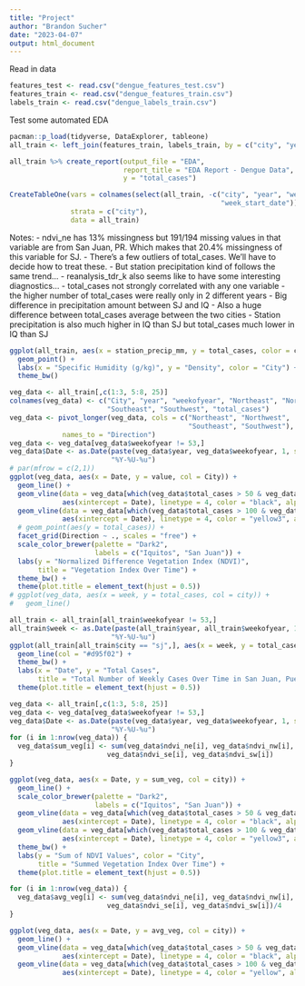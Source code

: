 ```yaml
---
title: "Project"
author: "Brandon Sucher"
date: "2023-04-07"
output: html_document
---
```


Read in data
```r
features_test <- read.csv("dengue_features_test.csv")
features_train <- read.csv("dengue_features_train.csv")
labels_train <- read.csv("dengue_labels_train.csv")
```

Test some automated EDA
```r
pacman::p_load(tidyverse, DataExplorer, tableone)
all_train <- left_join(features_train, labels_train, by = c("city", "year", "weekofyear"))

all_train %>% create_report(output_file = "EDA",
                            report_title = "EDA Report - Dengue Data",
                            y = "total_cases")

CreateTableOne(vars = colnames(select(all_train, -c("city", "year", "weekofyear",
                                                    "week_start_date"))),
               strata = c("city"),
               data = all_train)
```

Notes:
- ndvi_ne has 13% missingness but 191/194 missing values in that variable are from San Juan, PR. Which makes that 20.4% missingness of this variable for SJ.
- There's a few outliers of total_cases. We'll have to decide how to treat these.
- But station precipitation kind of follows the same trend...
- reanalysis_tdr_k also seems like to have some interesting diagnostics...
- total_cases not strongly correlated with any one variable
- the higher number of total_cases were really only in 2 different years
- Big difference in precipitation amount between SJ and IQ
- Also a huge difference between total_cases average between the two cities
- Station precipitation is also much higher in IQ than SJ but total_cases much lower in IQ than SJ

```r
ggplot(all_train, aes(x = station_precip_mm, y = total_cases, color = city)) +
  geom_point() +
  labs(x = "Specific Humidity (g/kg)", y = "Density", color = "City") +
  theme_bw()
```

```r
veg_data <- all_train[,c(1:3, 5:8, 25)]
colnames(veg_data) <- c("City", "year", "weekofyear", "Northeast", "Northwest",
                        "Southeast", "Southwest", "total_cases")
veg_data <- pivot_longer(veg_data, cols = c("Northeast", "Northwest", 
                                            "Southeast", "Southwest"),
             names_to = "Direction")
veg_data <- veg_data[veg_data$weekofyear != 53,]
veg_data$Date <- as.Date(paste(veg_data$year, veg_data$weekofyear, 1, sep="-"),
                         "%Y-%U-%u")
# par(mfrow = c(2,1))
ggplot(veg_data, aes(x = Date, y = value, col = City)) +
  geom_line() +
  geom_vline(data = veg_data[which(veg_data$total_cases > 50 & veg_data$City == "iq"),],
             aes(xintercept = Date), linetype = 4, color = "black", alpha = 0.5) +
  geom_vline(data = veg_data[which(veg_data$total_cases > 100 & veg_data$City == "sj"),],
             aes(xintercept = Date), linetype = 4, color = "yellow3", alpha = 0.5) +
  # geom_point(aes(y = total_cases)) +
  facet_grid(Direction ~ ., scales = "free") +
  scale_color_brewer(palette = "Dark2",
                     labels = c("Iquitos", "San Juan")) +
  labs(y = "Normalized Difference Vegetation Index (NDVI)",
       title = "Vegetation Index Over Time") +
  theme_bw() +
  theme(plot.title = element_text(hjust = 0.5))
# ggplot(veg_data, aes(x = week, y = total_cases, col = city)) +
#   geom_line()
```

```r
all_train <- all_train[all_train$weekofyear != 53,]
all_train$week <- as.Date(paste(all_train$year, all_train$weekofyear, 1, sep="-"),
                         "%Y-%U-%u")
ggplot(all_train[all_train$city == "sj",], aes(x = week, y = total_cases)) +
  geom_line(col = "#d95f02") +
  theme_bw() +
  labs(x = "Date", y = "Total Cases",
       title = "Total Number of Weekly Cases Over Time in San Juan, Puerto Rico") +
  theme(plot.title = element_text(hjust = 0.5))
```

```r
veg_data <- all_train[,c(1:3, 5:8, 25)]
veg_data <- veg_data[veg_data$weekofyear != 53,]
veg_data$Date <- as.Date(paste(veg_data$year, veg_data$weekofyear, 1, sep="-"),
                         "%Y-%U-%u")
for (i in 1:nrow(veg_data)) {
  veg_data$sum_veg[i] <- sum(veg_data$ndvi_ne[i], veg_data$ndvi_nw[i], 
                        veg_data$ndvi_se[i], veg_data$ndvi_sw[i])
}

ggplot(veg_data, aes(x = Date, y = sum_veg, col = city)) +
  geom_line() +
  scale_color_brewer(palette = "Dark2",
                     labels = c("Iquitos", "San Juan")) +
  geom_vline(data = veg_data[which(veg_data$total_cases > 50 & veg_data$city == "iq"),],
             aes(xintercept = Date), linetype = 4, color = "black", alpha = 0.5) +
  geom_vline(data = veg_data[which(veg_data$total_cases > 100 & veg_data$city == "sj"),],
             aes(xintercept = Date), linetype = 4, color = "yellow3", alpha = 0.5) +
  theme_bw() +
  labs(y = "Sum of NDVI Values", color = "City",
       title = "Summed Vegetation Index Over Time") +
  theme(plot.title = element_text(hjust = 0.5))
```

```r
for (i in 1:nrow(veg_data)) {
  veg_data$avg_veg[i] <- sum(veg_data$ndvi_ne[i], veg_data$ndvi_nw[i], 
                        veg_data$ndvi_se[i], veg_data$ndvi_sw[i])/4
}

ggplot(veg_data, aes(x = Date, y = avg_veg, col = city)) +
  geom_line() +
  geom_vline(data = veg_data[which(veg_data$total_cases > 50 & veg_data$city == "iq"),],
             aes(xintercept = Date), linetype = 4, color = "black", alpha = 0.2) +
  geom_vline(data = veg_data[which(veg_data$total_cases > 100 & veg_data$city == "sj"),],
             aes(xintercept = Date), linetype = 4, color = "yellow", alpha = 0.2)
```

